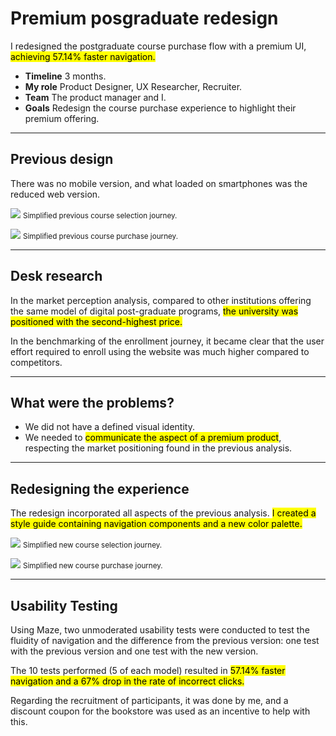 # Premium posgraduate redesign
I redesigned the postgraduate course purchase flow with a premium UI, <mark>achieving 57.14% faster navigation.</mark>

- **Timeline** 3 months.
- **My role** Product Designer, UX Researcher, Recruiter.
- **Team** The product manager and I.
- **Goals** Redesign the course purchase experience to highlight their premium offering.

---

## Previous design
There was no mobile version, and what loaded on smartphones was the reduced web version.

![](posgraduate/old-screens-1.png)
<small>Simplified previous course selection journey.</small>

![](posgraduate/old-screens-2.png)
<small>Simplified previous course purchase journey.</small>

---

## Desk research
In the market perception analysis, compared to other institutions offering the same model of digital post-graduate programs, <mark>the university was positioned with the second-highest price.</mark>

In the benchmarking of the enrollment journey, it became clear that the user effort required to enroll using the website was much higher compared to competitors.

---

## What were the problems?
- We did not have a defined visual identity.
- We needed to <mark>communicate the aspect of a premium product</mark>, respecting the market positioning found in the previous analysis.

---

## Redesigning the experience
The redesign incorporated all aspects of the previous analysis. <mark>I created a style guide containing navigation components and a new color palette.</mark>

![](posgraduate/new-screens-1.png)
<small>Simplified new course selection journey.</small>

![](posgraduate/new-screens-2.png)
<small>Simplified new course purchase journey.</small>

---

## Usability Testing
Using Maze, two unmoderated usability tests were conducted to test the fluidity of navigation and the difference from the previous version: one test with the previous version and one test with the new version. 

The 10 tests performed (5 of each model) resulted in <mark>57.14% faster navigation and a 67% drop in the rate of incorrect clicks.</mark>

Regarding the recruitment of participants, it was done by me, and a discount coupon for the bookstore was used as an incentive to help with this.
